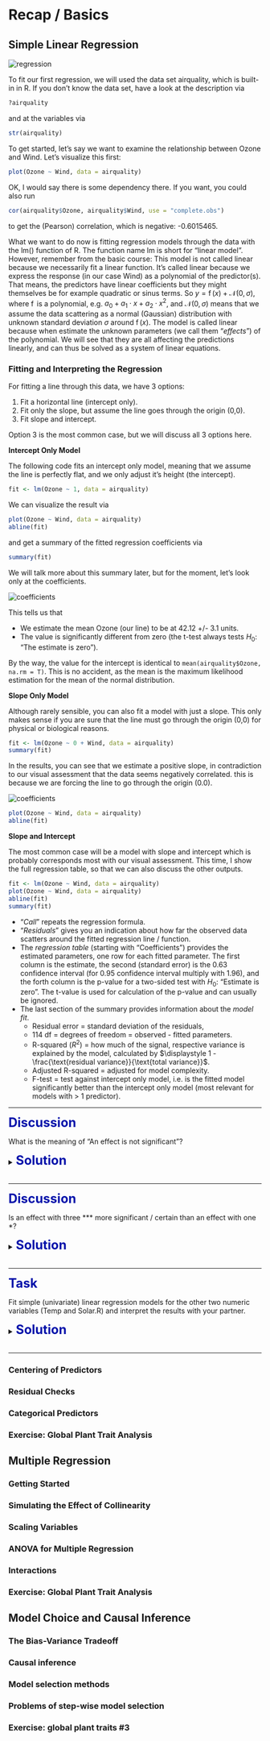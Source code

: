 # Recap / Basics {#recap}

```{=html}
<!-- Put this here (right after the first markdown headline) and only here for each document! -->
<script src="./scripts/multipleChoice.js"></script>
```


## Simple Linear Regression

```{=html}
<img src="./images/regression.jpg" alt="regression">
```

To fit our first regression, we will used the data set airquality, which is built-in in R. If you don't know the data set, have a look at the description via

```r
?airquality
```

and at the variables via

```r
str(airquality)
```

To get started, let's say we want to examine the relationship between Ozone and Wind. Let's visualize this first:

```r
plot(Ozone ~ Wind, data = airquality)
```

OK, I would say there is some dependency there. If you want, you could also run

```r
cor(airquality$Ozone, airquality$Wind, use = "complete.obs")
```

to get the (Pearson) correlation, which is negative: -0.6015465.

What we want to do now is fitting regression models through the data with the lm() function of R. The function name lm is short for "linear model". However, remember from the basic course: This model is not called linear because we necessarily fit a linear function. It's called linear because we express the response (in our case Wind) as a polynomial of the predictor(s). That means, the predictors have linear coefficients but they might themselves be for example quadratic or sinus terms. So $y = \operatorname{f}(x) + \mathcal{N}(0, \sigma)$, where $\operatorname{f}$ is a polynomial, e.g. ${a}_{0} + {a}_{1} \cdot x + {a}_{2} \cdot {x}^{2}$, and $\mathcal{N}(0, \sigma)$ means that we assume the data scattering as a normal (Gaussian) distribution with unknown standard deviation $\sigma$ around $\operatorname{f}(x)$. The model is called linear because when estimate the unknown parameters (we call them "*effects*") of the polynomial. We will see that they are all affecting the predictions linearly, and can thus be solved as a system of linear equations. 


### Fitting and Interpreting the Regression

For fitting a line through this data, we have 3 options:

1. Fit a horizontal line (intercept only).
2. Fit only the slope, but assume the line goes through the origin (0,0).
3. Fit slope and intercept.

Option 3 is the most common case, but we will discuss all 3 options here. 


**Intercept Only Model**

The following code fits an intercept only model, meaning that we assume the line is perfectly flat, and we only adjust it's height (the intercept).

```r
fit <- lm(Ozone ~ 1, data = airquality)
```

We can visualize the result via

```r
plot(Ozone ~ Wind, data = airquality)
abline(fit)
```

and get a summary of the fitted regression coefficients via

```r
summary(fit)
```

We will talk more about this summary later, but for the moment, let's look only at the coefficients. 

```{=html}
<img src="./images/chap_3__coefficients_1.png" alt="coefficients">
```

This tells us that

* We estimate the mean Ozone (our line) to be at 42.12 +/- 3.1 units.
* The value is significantly different from zero (the t-test always tests ${H}_{0}$: "The estimate is zero"). 

By the way, the value for the intercept is identical to `mean(airquality$Ozone, na.rm = T)`. This is no accident, as the mean is the maximum likelihood estimation for the mean of the normal distribution.


**Slope Only Model**

Although rarely sensible, you can also fit a model with just a slope. This only makes sense if you are sure that the line must go through the origin (0,0) for physical or biological reasons.

```r
fit <- lm(Ozone ~ 0 + Wind, data = airquality)
summary(fit)
```

In the results, you can see that we estimate a positive slope, in contradiction to our visual assessment that the data seems negatively correlated. this is because we are forcing the line to go through the origin (0.0).

```{=html}
<img src="./images/chap_3__coefficients_2.png" alt="coefficients">
```

```r
plot(Ozone ~ Wind, data = airquality)
abline(fit)
```


**Slope and Intercept**

The most common case will be a model with slope and intercept which is probably corresponds most with our visual assessment. This time, I show the full regression table, so that we can also discuss the other outputs.

```r
fit <- lm(Ozone ~ Wind, data = airquality)
plot(Ozone ~ Wind, data = airquality)
abline(fit)
summary(fit)
```

* "*Call*" repeats the regression formula.
* "*Residuals*" gives you an indication about how far the observed data scatters around the fitted regression line / function.
* The *regression table* (starting with "Coefficients") provides the estimated parameters, one row for each fitted parameter. The first column is the estimate, the second (standard error) is the 0.63 confidence interval (for 0.95 confidence interval multiply with 1.96), and the forth column is the p-value for a two-sided test with ${H}_{0}$: "Estimate is zero". The t-value is used for calculation of the p-value and can usually be ignored.
* The last section of the summary provides information about the *model fit*.
  + Residual error = standard deviation of the residuals,
  + 114 df = degrees of freedom = observed - fitted parameters.
  + R-squared $\left({R}^{2}\right)$ = how much of the signal, respective variance is explained by the model, calculated by $\displaystyle 1 - \frac{\text{residual variance}}{\text{total variance}}$.
  + Adjusted R-squared = adjusted for model complexity.
  + F-test = test against intercept only model, i.e. is the fitted model significantly better than the intercept only model (most relevant for models with > 1 predictor).


```{=html}
  <hr/>
  <strong><span style="color: #0011AA; font-size:25px;">Discussion</span></strong><br/>
```

What is the meaning of "An effect is not significant"?

```{=html}
  <details>
    <summary>
      <strong><span style="color: #0011AA; font-size:25px;">Solution</span></strong>
    </summary>
    <p>
```

You should NOT say that the effect is zero, or that the null hypothesis has been accepted. Official language is "there is no significant evidence for an effect(p = XXX)". If we would like to assess what that means, some people do a post-hoc power analysis (which effect size could have been estimated), but better is typically just to discuss the confidence interval, i.e. look at the confidence interval and say: if there is an effect, we are relatively certain that it is smaller than X, given the confidence interval of XYZ. 

```{=html}
    </p>
  </details>
  <br/>
```

```{=html}
  <hr/>
  <strong><span style="color: #0011AA; font-size:25px;">Discussion</span></strong><br/>
```

Is an effect with three *** more significant / certain than an effect with one *?

```{=html}
  <details>
    <summary>
      <strong><span style="color: #0011AA; font-size:25px;">Solution</span></strong>
    </summary>
    <p>
```

Many people view it that way, and some even write "highly significant" for *** . It is probably true that we should have a slightly higher confidence in a very small p-value, but strictly speaking, however, there is only *significant*, or *not significant*. Interpreting the p-value as a measure of certainty is a slight misinterpretation. Again, if we want to say how certain we are about the effect, it is better to look again at the confidence interval, i.e. the standard error and use this to discuss the precision of the estimate (small confidence interval / standard error = high precision / certainty).

```{=html}
    </p>
  </details>
  <br/>
```

```{=html}
  <hr/>
  <strong><span style="color: #0011AA; font-size:25px;">Task</span></strong><br/>
```

Fit simple (univariate) linear regression models for the other two numeric variables (Temp and Solar.R) and interpret the results with your partner. 

```{=html}
  <details>
    <summary>
      <strong><span style="color: #0011AA; font-size:25px;">Solution</span></strong>
    </summary>
    <p>
```

```r
fit <- lm(Ozone ~ Temp, data = airquality)
summary(fit)
plot(Ozone ~ Temp, data = airquality)
abline(fit)
```

Temperature seems to have a positive effect of Ozone and this effect is significant. The intercept (value for Ozone at Temp = 0) is negative and also significant. This model explains nearly 50% of the variance of the given data. This holds even for the complexity adjusted ${R}^{2}$ measure. 37 observations have missing data and are omitted. Compared to the model with only an intercept, this model is significantly different.

```{=html}
  <br/><hr/><br/>
```

```r
fit <- lm(Ozone ~ Solar.R, data = airquality)
summary(fit)
plot(Ozone ~ Solar.R, data = airquality)
abline(fit)
```

Solar.R seems to have a positive effect of Ozone and this effect is significant. The intercept (value for Ozone at Solar.R = 0) is positive and also significant. This model explains slightly more than 10% of the variance of the given data. This holds even for the complexity adjusted ${R}^{2}$ measure. 42 observations have missing data and are omitted. Thus this model has not the power of the previous one. Compared to the model with only an intercept, this model is significantly different.

```{=html}
    </p>
  </details>
  <br/><hr/>
```


### Centering of Predictors


### Residual Checks


### Categorical Predictors


### Exercise: Global Plant Trait Analysis


## Multiple Regression


### Getting Started


### Simulating the Effect of Collinearity


### Scaling Variables


### ANOVA for Multiple Regression


### Interactions


### Exercise: Global Plant Trait Analysis


## Model Choice and Causal Inference


### The Bias-Variance Tradeoff


### Causal inference


### Model selection methods


### Problems of step-wise model selection


### Exercise: global plant traits #3









































